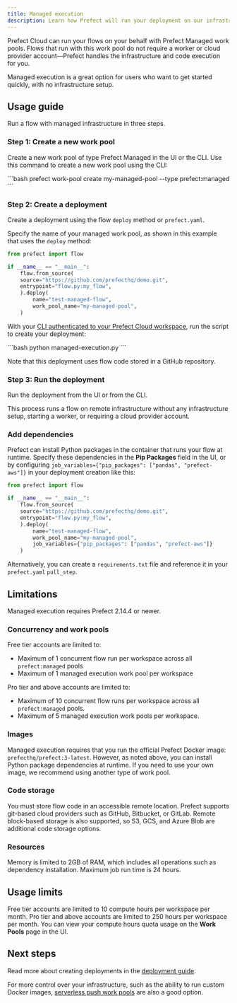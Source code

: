 ```yaml
---
title: Managed execution
description: Learn how Prefect will run your deployment on our infrastructure.
---
```

Prefect Cloud can run your flows on your behalf with Prefect Managed work pools.
Flows that run with this work pool do not require a worker or cloud provider 
account—Prefect handles the infrastructure and code execution for you.

Managed execution is a great option for users who want to get started quickly, with no infrastructure setup.

## Usage guide

Run a flow with managed infrastructure in three steps.

### Step 1: Create a new work pool

Create a new work pool of type Prefect Managed in the UI or the CLI.
Use this command to create a new work pool using the CLI:

<div class="terminal">
```bash
prefect work-pool create my-managed-pool --type prefect:managed
```
</div>

### Step 2: Create a deployment

Create a deployment using the flow `deploy` method or `prefect.yaml`.

Specify the name of your managed work pool, as shown in this example that uses the `deploy` method:

```python managed-execution.py
from prefect import flow

if __name__ == "__main__":
    flow.from_source(
    source="https://github.com/prefecthq/demo.git",
    entrypoint="flow.py:my_flow",
    ).deploy(
        name="test-managed-flow",
        work_pool_name="my-managed-pool",
    )
```

With your [CLI authenticated to your Prefect Cloud workspace](/3.0rc/manage/cloud/manage-users/api-keys/), 
run the script to create your deployment:

<div class="terminal">
```bash
python managed-execution.py
```
</div>

Note that this deployment uses flow code stored in a GitHub repository.

### Step 3: Run the deployment

Run the deployment from the UI or from the CLI.

This process runs a flow on remote infrastructure without any infrastructure setup, starting a worker, 
or requiring a cloud provider account.

### Add dependencies

Prefect can install Python packages in the container that runs your flow at runtime.
Specify these dependencies in the **Pip Packages** field in the UI, or by configuring 
`job_variables={"pip_packages": ["pandas", "prefect-aws"]}` in your deployment creation like this:

```python
from prefect import flow

if __name__ == "__main__":
    flow.from_source(
    source="https://github.com/prefecthq/demo.git",
    entrypoint="flow.py:my_flow",
    ).deploy(
        name="test-managed-flow",
        work_pool_name="my-managed-pool",
        job_variables={"pip_packages": ["pandas", "prefect-aws"]}
    )
```

Alternatively, you can create a `requirements.txt` file and reference it in your `prefect.yaml` `pull_step`.

## Limitations

Managed execution requires Prefect 2.14.4 or newer.

### Concurrency and work pools

Free tier accounts are limited to:

- Maximum of 1 concurrent flow run per workspace across all `prefect:managed` pools
- Maximum of 1 managed execution work pool per workspace

Pro tier and above accounts are limited to:

- Maximum of 10 concurrent flow runs per workspace across all `prefect:managed` pools.
- Maximum of 5 managed execution work pools per workspace.

### Images

Managed execution requires that you run the official Prefect Docker image: `prefecthq/prefect:3-latest`. 
However, as noted above, you can install Python package dependencies at runtime. 
If you need to use your own image, we recommend using another type of work pool.

### Code storage

You must store flow code in an accessible remote location.
Prefect supports git-based cloud providers such as GitHub, Bitbucket, or GitLab.
Remote block-based storage is also supported, so S3, GCS, and Azure Blob are additional code storage options.

### Resources

Memory is limited to 2GB of RAM, which includes all operations such as dependency installation. 
Maximum job run time is 24 hours.

## Usage limits

Free tier accounts are limited to 10 compute hours per workspace per month. 
Pro tier and above accounts are limited to 250 hours per workspace per month. 
You can view your compute hours quota usage on the **Work Pools** page in the UI.

## Next steps

Read more about creating deployments in the [deployment guide](/3.0rc/deploy/control-runs/prefect-deploy/).

For more control over your infrastructure, such as the ability to run 
custom Docker images, [serverless push work pools](/3.0rc/deploy/dynamic-infra/push-runs-serverless/) 
are also a good option.